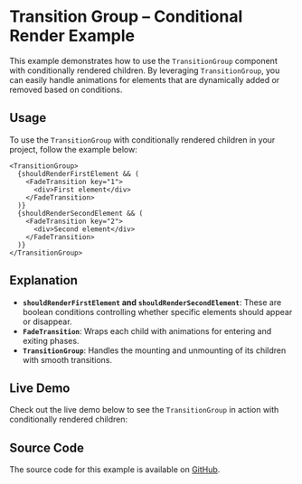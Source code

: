 
<Meta title="Examples/Transition Group/Conditional Render" />

# Transition Group – Conditional Render Example

This example demonstrates how to use the `TransitionGroup` component with conditionally rendered children. By leveraging `TransitionGroup`, you can easily handle animations for elements that are dynamically added or removed based on conditions.

## Usage

To use the `TransitionGroup` with conditionally rendered children in your project, follow the example below:

```tsx
<TransitionGroup>
  {shouldRenderFirstElement && (
    <FadeTransition key="1">
      <div>First element</div>
    </FadeTransition>
  )}
  {shouldRenderSecondElement && (
    <FadeTransition key="2">
      <div>Second element</div>
    </FadeTransition>
  )}
</TransitionGroup>
```

## Explanation

- **`shouldRenderFirstElement` and `shouldRenderSecondElement`**: These are boolean conditions controlling whether specific elements should appear or disappear.
- **`FadeTransition`**: Wraps each child with animations for entering and exiting phases.
- **`TransitionGroup`**: Handles the mounting and unmounting of its children with smooth transitions.

## Live Demo

Check out the live demo below to see the `TransitionGroup` in action with conditionally rendered children:

<Canvas of={Stories.Default} />

## Source Code

The source code for this example is available on [GitHub](https://github.com/fakundo/preact-transitioning/blob/main/stories/examples/ConditionalRender.stories.tsx).
